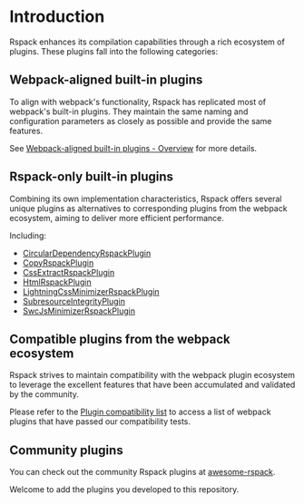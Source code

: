 # Introduction

Rspack enhances its compilation capabilities through a rich ecosystem of plugins. These plugins fall into the following categories:

## Webpack-aligned built-in plugins

To align with webpack's functionality, Rspack has replicated most of webpack's built-in plugins. They maintain the same naming and configuration parameters as closely as possible and provide the same features.

See [Webpack-aligned built-in plugins - Overview](/plugins/webpack/index) for more details.

## Rspack-only built-in plugins

Combining its own implementation characteristics, Rspack offers several unique plugins as alternatives to corresponding plugins from the webpack ecosystem, aiming to deliver more efficient performance.

Including:

- [CircularDependencyRspackPlugin](/plugins/rspack/circular-dependency-rspack-plugin)
- [CopyRspackPlugin](/plugins/rspack/copy-rspack-plugin)
- [CssExtractRspackPlugin](/plugins/rspack/css-extract-rspack-plugin)
- [HtmlRspackPlugin](/plugins/rspack/html-rspack-plugin)
- [LightningCssMinimizerRspackPlugin](/plugins/rspack/lightning-css-minimizer-rspack-plugin)
- [SubresourceIntegrityPlugin](/plugins/rspack/subresource-integrity-plugin)
- [SwcJsMinimizerRspackPlugin](/plugins/rspack/swc-js-minimizer-rspack-plugin)

## Compatible plugins from the webpack ecosystem

Rspack strives to maintain compatibility with the webpack plugin ecosystem to leverage the excellent features that have been accumulated and validated by the community.

Please refer to the [Plugin compatibility list](/guide/compatibility/plugin) to access a list of webpack plugins that have passed our compatibility tests.

## Community plugins

You can check out the community Rspack plugins at [awesome-rspack](https://github.com/web-infra-dev/awesome-rspack).

Welcome to add the plugins you developed to this repository.
